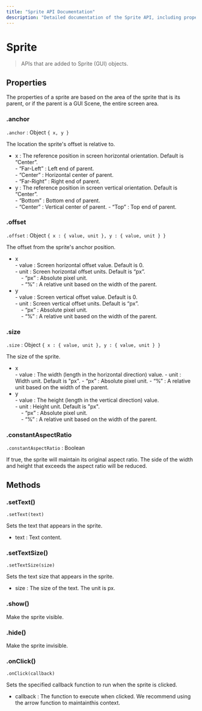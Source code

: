 ```yaml
---
title: "Sprite API Documentation"
description: "Detailed documentation of the Sprite API, including properties and methods for GUI objects."
---
```

# Sprite

> APIs that are added to Sprite (GUI) objects.

## Properties

The properties of a sprite are based on the area of the sprite that is its parent, or if the parent is a GUI Scene, the entire screen area.

### .anchor

`.anchor` : Object `{ x, y } `

The location the sprite's offset is relative to.

- x : The reference position in screen horizontal orientation. Default is “Center”.  
  \- “Far-Left” : Left end of parent.  
  \- “Center” : Horizontal center of parent.  
  \- “Far-Right” : Right end of parent.
- y : The reference position in screen vertical orientation. Default is “Center”.  
  \- “Bottom” : Bottom end of parent.  
  \- “Center” : Vertical center of parent.
  \- “Top” : Top end of parent.

### .offset

`.offset` : Object `{ x : { value, unit }, y : { value, unit } } `

The offset from the sprite's anchor position.

- x  
  \- value : Screen horizontal offset value. Default is 0.  
  \- unit : Screen horizontal offset units. Default is “px”.  
  &nbsp;&nbsp;&nbsp;&nbsp;\- “px” : Absolute pixel unit.  
  &nbsp;&nbsp;&nbsp;&nbsp;\- “%” : A relative unit based on the width of the parent.
- y  
  \- value : Screen vertical offset value. Default is 0.  
  \- unit : Screen vertical offset units. Default is “px”.  
  &nbsp;&nbsp;&nbsp;&nbsp;\- “px” : Absolute pixel unit.  
  &nbsp;&nbsp;&nbsp;&nbsp;\- “%” : A relative unit based on the width of the parent.

### .size

`.size` : Object `{ x : { value, unit }, y : { value, unit } } `

The size of the sprite.

- x  
  \- value : The width (length in the horizontal direction) value.
  \- unit : Width unit. Default is "px".
    \- “px” : Absolute pixel unit.
    \- “%” : A relative unit based on the width of the parent.
- y  
  \- value : The height (length in the vertical direction) value.  
  \- unit : Height unit. Default is "px".  
  &nbsp;&nbsp;&nbsp;&nbsp;\- “px” : Absolute pixel unit.  
  &nbsp;&nbsp;&nbsp;&nbsp;\- “%” : A relative unit based on the width of the parent.

### .constantAspectRatio

`.constantAspectRatio` : Boolean

If true, the sprite will maintain its original aspect ratio. The side of the width and height that exceeds the aspect ratio will be reduced.

## Methods

### .setText()

`.setText(text) `

Sets the text that appears in the sprite.

- text : Text content.

### .setTextSize()

`.setTextSize(size) `

Sets the text size that appears in the sprite.

- size : The size of the text. The unit is px.

### .show()

Make the sprite visible.

### .hide()

Make the sprite invisible.

### .onClick()

`.onClick(callback) `

Sets the specified callback function to run when the sprite is clicked.

- callback : The function to execute when clicked. We recommend using the arrow function to maintainthis context.
